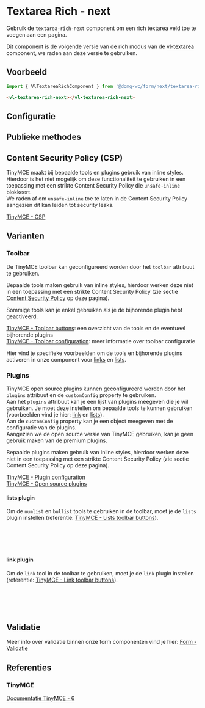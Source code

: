 
# Textarea Rich - next

Gebruik de `textarea-rich-next` component om een rich textarea veld toe te voegen aan een pagina.<br/>

Dit component is de volgende versie van de rich modus van de [vl-textarea](/docs/components-textarea--documentatie) component, we raden aan deze versie te gebruiken.<br />

## Voorbeeld

```js
import { VlTextareaRichComponent } from '@domg-wc/form/next/textarea-rich';
```

```html
<vl-textarea-rich-next></vl-textarea-rich-next>
```

<Canvas of={VlTextAreaRichStories.TextareaRichDefault} />

## Configuratie

<ArgTypes of={VlTextAreaRichStories.TextareaRichDefault} />

## Publieke methodes

<FormControlPublicMethods />

## Content Security Policy (CSP)

TinyMCE maakt bij bepaalde tools en plugins gebruik van inline styles.<br/>
Hierdoor is het niet mogelijk om deze functionaliteit te gebruiken in een toepassing met een strikte Content Security Policy die `unsafe-inline` blokkeert.<br/>
We raden af om `unsafe-inline` toe te laten in de Content Security Policy aangezien dit kan leiden tot security leaks.

[TinyMCE - CSP](https://www.tiny.cloud/docs/tinymce/6/tinymce-and-csp/)

## Varianten

### Toolbar

De TinyMCE toolbar kan geconfigureerd worden door het `toolbar` attribuut te gebruiken.

Bepaalde tools maken gebruik van inline styles, hierdoor werken deze niet in een toepassing met een strikte Content Security Policy (zie sectie [Content Security Policy](#content-security-policy-csp) op deze pagina).

<Alert type="warning">
Sommige tools kan je enkel gebruiken als je de bijhorende plugin hebt geactiveerd.
</Alert>

[TinyMCE - Toolbar buttons](https://www.tiny.cloud/docs/tinymce/6/available-toolbar-buttons/): een overzicht van de tools en de eventueel bijhorende plugins <br/>
[TinyMCE - Toolbar configuration](https://www.tiny.cloud/docs/tinymce/6/basic-setup/#toolbar-configuration): meer informatie over toolbar configuratie

Hier vind je specifieke voorbeelden om de tools en bijhorende plugins activeren in onze component voor [links](#link-plugin) en [lists](#lists-plugin).

<Canvas of={VlTextAreaRichStories.TextareaRichToolbar} />

### Plugins

TinyMCE open source plugins kunnen geconfigureerd worden door het `plugins` attribuut en de `customConfig` property te gebruiken.<br/>
Aan het `plugins` attribuut kan je een lijst van plugins meegeven die je wil gebruiken. Je moet deze instellen om bepaalde tools te kunnen gebruiken (voorbeelden vind je hier: [link](#link-plugin) en [lists](#lists-plugin)).<br/>
Aan de `customConfig` property kan je een object meegeven met de configuratie van de plugins.<br/>
Aangezien we de open source versie van TinyMCE gebruiken, kan je geen gebruik maken van de premium plugins.

Bepaalde plugins maken gebruik van inline styles, hierdoor werken deze niet in een toepassing met een strikte Content Security Policy (zie sectie Content Security Policy op deze pagina).<br/>

[TinyMCE - Plugin configuration](https://www.tiny.cloud/docs/tinymce/6/basic-setup/#plugin-configuration)<br/>
[TinyMCE - Open source plugins](https://www.tiny.cloud/docs/tinymce/6/plugins/#open-source-plugins)

<Canvas of={VlTextAreaRichStories.TextareaRichPlugins} />


#### lists plugin

Om de `numlist` en `bullist` tools te gebruiken in de toolbar, moet je de `lists` plugin instellen (referentie: [TinyMCE - Lists toolbar buttons](https://www.tiny.cloud/docs/tinymce/6/available-toolbar-buttons/#lists-plugin)).

```html
<vl-textarea-rich-next
  toolbar="numlist bullist"
  plugins="lists"
></vl-textarea-rich-next>
```

#### link plugin
Om de `link` tool in de toolbar te gebruiken, moet je de `link` plugin instellen (referentie: [TinyMCE - Link toolbar buttons](https://www.tiny.cloud/docs/tinymce/6/available-toolbar-buttons/#link-plugin)).

```html
<vl-textarea-rich-next
  toolbar="link"
  plugins="link"
></vl-textarea-rich-next>
```

## Validatie

Meer info over validatie binnen onze form componenten vind je hier: [Form - Validatie](/docs/ontwerp-form-validation--documentatie)

## Referenties

### TinyMCE

[Documentatie TinyMCE - 6](https://www.tiny.cloud/docs/tinymce/6/)
